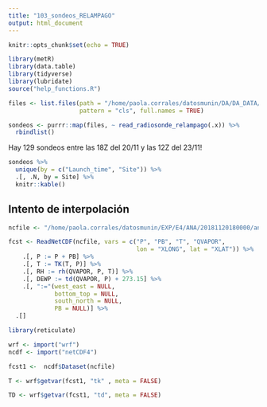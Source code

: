 ```yaml
---
title: "103_sondeos_RELAMPAGO"
output: html_document
---
```


```r
knitr::opts_chunk$set(echo = TRUE)

library(metR)
library(data.table)
library(tidyverse)
library(lubridate)
source("help_functions.R")
```

```r
files <- list.files(path = "/home/paola.corrales/datosmunin/DA/DA_DATA/OBS_RELAMPAGO/sondeos_raw",
                    pattern = "cls", full.names = TRUE)

sondeos <- purrr::map(files, ~ read_radiosonde_relampago(.x)) %>% 
  rbindlist()

```

Hay 129 sondeos entre las 18Z del 20/11 y las 12Z del 23/11!

```r
sondeos %>% 
  unique(by = c("Launch_time", "Site")) %>% 
  .[, .N, by = Site] %>% 
  knitr::kable()
```

## Intento de interpolación

```r
ncfile <- "/home/paola.corrales/datosmunin/EXP/E4/ANA/20181120180000/analysis.mem001"

fcst <- ReadNetCDF(ncfile, vars = c("P", "PB", "T", "QVAPOR", 
                                    lon = "XLONG", lat = "XLAT")) %>%
    .[, P := P + PB] %>%
    .[, T := TK(T, P)] %>%
    .[, RH := rh(QVAPOR, P, T)] %>% 
    .[, DEWP := td(QVAPOR, P) + 273.15] %>% 
    .[, ":="(west_east = NULL,
             bottom_top = NULL,
             south_north = NULL,
             PB = NULL)] %>% 
  .[]

```

```r
library(reticulate)

wrf <- import("wrf")
ncdf <- import("netCDF4")

fcst1 <-  ncdf$Dataset(ncfile)

T <- wrf$getvar(fcst1, "tk" , meta = FALSE)

TD <- wrf$getvar(fcst1, "td", meta = FALSE)
```

